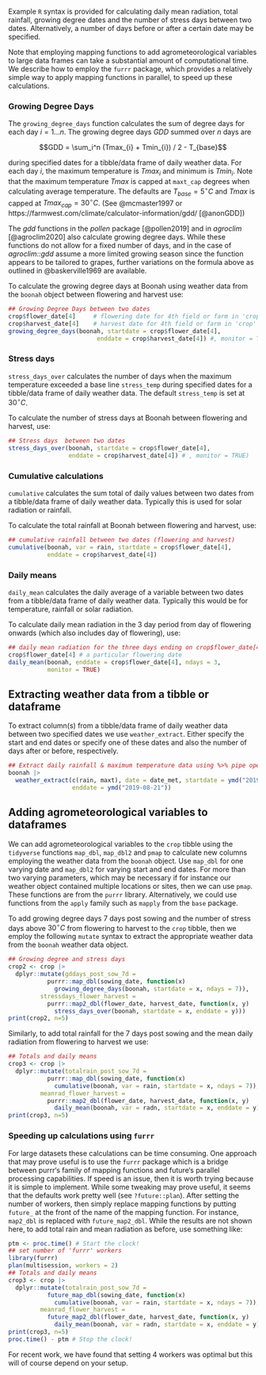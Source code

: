 Example `R` syntax is provided for calculating daily mean radiation,
total rainfall, growing degree dates and the number of stress days
between two dates. Alternatively, a number of days before or after a
certain date may be specified.

Note that employing mapping functions to add agrometeorological
variables to large data frames can take a substantial amount of
computational time. We describe how to employ the `furrr` package,
which provides a relatively simple way to apply mapping functions in
parallel, to speed up these calculations.

### Growing Degree Days

The `growing_degree_days` function calculates the sum of degree days
for each day $i = 1 \ldots n$. The growing degree days $GDD$ summed
over $n$ days are

$$GDD = \sum_i^n (Tmax_{i} + Tmin_{i}) / 2 - T_{base}$$ 

during specified dates for a tibble/data frame of daily weather
data. For each day $i$, the maximum temperature is $Tmax_{i}$ and
minimum is $Tmin_{i}$. Note that the maximum temperature $Tmax$ is
capped at `maxt_cap` degrees when calculating average temperature. The
defaults are $T_{base} = 5^{\circ}C$ and $Tmax$ is capped at
$Tmax_{cap} = 30^{\circ}C$. (See @mcmaster1997 or
https://farmwest.com/climate/calculator-information/gdd/ [@anonGDD])

The *gdd* functions in the *pollen* package [@pollen2019] and in
*agroclim* [@agroclim2020] also calculate growing degree days. While
these functions do not allow for a fixed number of days, and in the
case of *agroclim::gdd* assume a more limited growing season since the
function appears to be tailored to grapes, further variations on the
formula above as outlined in @baskerville1969 are available.

To calculate the growing degree days at Boonah using weather data from
the `boonah` object between flowering and harvest use:

```r
## Growing Degree Days between two dates
crop$flower_date[4]     # flowering date for 4th field or farm in 'crop'
crop$harvest_date[4]    # harvest date for 4th field or farm in 'crop'
growing_degree_days(boonah, startdate = crop$flower_date[4],
                         enddate = crop$harvest_date[4]) #, monitor = TRUE)
```

### Stress days

`stress_days_over` calculates the number of days when the maximum
temperature exceeded a base line `stress_temp` during specified dates
for a tibble/data frame of daily weather data. The default
`stress_temp` is set at $30^{\circ}C$.

To calculate the number of stress days at Boonah between flowering and
harvest, use:

```r
## Stress days  between two dates
stress_days_over(boonah, startdate = crop$flower_date[4],
                 enddate = crop$harvest_date[4]) # , monitor = TRUE)
```

### Cumulative calculations

`cumulative` calculates the sum total of daily values between two
dates from a tibble/data frame of daily weather data. Typically this
is used for solar radiation or rainfall.

To calculate the total rainfall at Boonah between flowering and
harvest, use:

```r
## cumulative rainfall between two dates (flowering and harvest)
cumulative(boonah, var = rain, startdate = crop$flower_date[4],
           enddate = crop$harvest_date[4])
```

### Daily means

`daily_mean` calculates the daily average of a variable between two
dates from a tibble/data frame of daily weather data. Typically this
would be for temperature, rainfall or solar radiation.

To calculate daily mean radiation in the 3 day period from day of
flowering onwards (which also includes day of flowering), use:

```r
## daily mean radiation for the three days ending on crop$flower_date[4]
crop$flower_date[4] # a particular flowering date
daily_mean(boonah, enddate = crop$flower_date[4], ndays = 3,
           monitor = TRUE)
```

## Extracting weather data from a tibble or dataframe

To extract column(s) from a tibble/data frame of daily weather data
between two specified dates we use `weather_extract`. Either specify
the start and end dates or specify one of these dates and also the
number of days after or before, respectively.

```r
## Extract daily rainfall & maximum temperature data using %>% pipe operator
boonah |>
  weather_extract(c(rain, maxt), date = date_met, startdate = ymd("2019-08-16"),
                  enddate = ymd("2019-08-21"))
```

## Adding agrometeorological variables to dataframes

We can add agrometeorological variables to the `crop` tibble using the
`tidyverse` functions `map_dbl`, `map_dbl2` and `pmap` to calculate
new columns employing the weather data from the `boonah` object. Use
`map_dbl` for one varying date and `map_dbl2` for varying start and
end dates. For more than two varying parameters, which may be
necessary if for instance our weather object contained multiple
locations or sites, then we can use `pmap`. These functions are from
the `purrr` library. Alternatively, we could use functions from the
`apply` family such as `mapply` from the `base` package.

To add growing degree days 7 days post sowing and the number of stress
days above $30^\circ C$ from flowering to harvest to the `crop`
tibble, then we employ the following `mutate` syntax to extract the
appropriate weather data from the `boonah` weather data object.

```r
## Growing degree and stress days
crop2 <- crop |>
  dplyr::mutate(gddays_post_sow_7d =
           purrr::map_dbl(sowing_date, function(x)
             growing_degree_days(boonah, startdate = x, ndays = 7)),
         stressdays_flower_harvest =
           purrr::map2_dbl(flower_date, harvest_date, function(x, y)
             stress_days_over(boonah, startdate = x, enddate = y)))
print(crop2, n=5)
```

Similarly, to add total rainfall for the 7 days post sowing and the
mean daily radiation from flowering to harvest we use:

```r
## Totals and daily means
crop3 <- crop |>
  dplyr::mutate(totalrain_post_sow_7d =
           purrr::map_dbl(sowing_date, function(x)
             cumulative(boonah, var = rain, startdate = x, ndays = 7)),
         meanrad_flower_harvest =
           purrr::map2_dbl(flower_date, harvest_date, function(x, y)
             daily_mean(boonah, var = radn, startdate = x, enddate = y)))
print(crop3, n=5)
```

### Speeding up calculations using `furrr`

For large datasets these calculations can be time consuming. One
approach that may prove useful is to use the `furrr` package which is
a bridge between purrr‘s family of mapping functions and future‘s
parallel processing capabilities. If speed is an issue, then it is
worth trying because it is simple to implement. While some tweaking
may prove useful, it seems that the defaults work pretty well (see
`?future::plan`). After setting the number of workers, then simply
replace mapping functions by putting `future_` at the front of the
name of the mapping function. For instance, `map2_dbl` is replaced
with `future_map2_dbl`. While the results are not shown here, to add
total rain and mean radiation as before, use something like:


```r
ptm <- proc.time() # Start the clock!
## set number of 'furrr' workers
library(furrr)
plan(multisession, workers = 2)
## Totals and daily means
crop3 <- crop |>
  dplyr::mutate(totalrain_post_sow_7d =
           future_map_dbl(sowing_date, function(x)
             cumulative(boonah, var = rain, startdate = x, ndays = 7)),
         meanrad_flower_harvest =
           future_map2_dbl(flower_date, harvest_date, function(x, y)
             daily_mean(boonah, var = radn, startdate = x, enddate = y)))
print(crop3, n=5)
proc.time() - ptm # Stop the clock!
```

For recent work, we have found that setting 4 workers was optimal but
this will of course depend on your setup.

